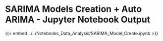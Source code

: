 # SARIMA Models Creation + Auto ARIMA - Jupyter Notebook Output {#sec-SARIMA_Appendix}

{{< embed ../../Notebooks_Data_Analysis/SARIMA_Model_Create.ipynb >}}